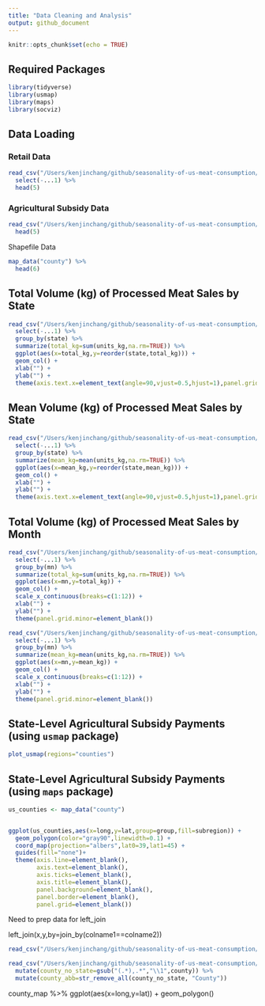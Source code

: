 ```yaml
---
title: "Data Cleaning and Analysis"
output: github_document
---
```


```r
knitr::opts_chunk$set(echo = TRUE)
```

## Required Packages

```r
library(tidyverse)
library(usmap)
library(maps)
library(socviz)
```

## Data Loading

### Retail Data

```r
read_csv("/Users/kenjinchang/github/seasonality-of-us-meat-consumption/data/st_proc_mn_wtfix_abb.csv.gz") %>%
  select(-...1) %>%
  head(5)
```

### Agricultural Subsidy Data

```r
read_csv("/Users/kenjinchang/github/seasonality-of-us-meat-consumption/data/county_data.csv") %>%
  head(5)
```

Shapefile Data

```r
map_data("county") %>%
  head(6)
```

## Total Volume (kg) of Processed Meat Sales by State

```r
read_csv("/Users/kenjinchang/github/seasonality-of-us-meat-consumption/data/st_proc_mn_wtfix_abb.csv.gz") %>%
  select(-...1) %>%
  group_by(state) %>%
  summarize(total_kg=sum(units_kg,na.rm=TRUE)) %>% 
  ggplot(aes(x=total_kg,y=reorder(state,total_kg))) + 
  geom_col() + 
  xlab("") + 
  ylab("") +
  theme(axis.text.x=element_text(angle=90,vjust=0.5,hjust=1),panel.grid.minor=element_blank())
```

## Mean Volume (kg) of Processed Meat Sales by State

```r
read_csv("/Users/kenjinchang/github/seasonality-of-us-meat-consumption/data/st_proc_mn_wtfix_abb.csv.gz") %>%
  select(-...1) %>%
  group_by(state) %>%
  summarize(mean_kg=mean(units_kg,na.rm=TRUE)) %>% 
  ggplot(aes(x=mean_kg,y=reorder(state,mean_kg))) + 
  geom_col() + 
  xlab("") + 
  ylab("") +
  theme(axis.text.x=element_text(angle=90,vjust=0.5,hjust=1),panel.grid.minor=element_blank())
```

## Total Volume (kg) of Processed Meat Sales by Month

```r
read_csv("/Users/kenjinchang/github/seasonality-of-us-meat-consumption/data/st_proc_mn_wtfix_abb.csv.gz") %>%
  select(-...1) %>%
  group_by(mn) %>%
  summarize(total_kg=sum(units_kg,na.rm=TRUE)) %>% 
  ggplot(aes(x=mn,y=total_kg)) + 
  geom_col() + 
  scale_x_continuous(breaks=c(1:12)) +
  xlab("") + 
  ylab("") +
  theme(panel.grid.minor=element_blank())
```

```r
read_csv("/Users/kenjinchang/github/seasonality-of-us-meat-consumption/data/st_proc_mn_wtfix_abb.csv.gz") %>%
  select(-...1) %>%
  group_by(mn) %>%
  summarize(mean_kg=mean(units_kg,na.rm=TRUE)) %>% 
  ggplot(aes(x=mn,y=mean_kg)) + 
  geom_col() + 
  scale_x_continuous(breaks=c(1:12)) +
  xlab("") + 
  ylab("") +
  theme(panel.grid.minor=element_blank())
```

## State-Level Agricultural Subsidy Payments (using `usmap` package)

```r
plot_usmap(regions="counties")
```
## State-Level Agricultural Subsidy Payments (using `maps` package)

```r
us_counties <- map_data("county")
```

```r

```


```r
ggplot(us_counties,aes(x=long,y=lat,group=group,fill=subregion)) + 
  geom_polygon(color="gray90",linewidth=0.1) +
  coord_map(projection="albers",lat0=39,lat1=45) +
  guides(fill="none")+
  theme(axis.line=element_blank(),
        axis.text=element_blank(),
        axis.ticks=element_blank(),
        axis.title=element_blank(),
        panel.background=element_blank(),
        panel.border=element_blank(),
        panel.grid=element_blank())
```
Need to prep data for left_join

left_join(x,y,by=join_by(colname1==colname2))

```r
read_csv("/Users/kenjinchang/github/seasonality-of-us-meat-consumption/data/county_data.csv") 
```


```r
read_csv("/Users/kenjinchang/github/seasonality-of-us-meat-consumption/data/county_data.csv") %>%
  mutate(county_no_state=gsub("(.*),.*","\\1",county)) %>%
  mutate(county_abb=str_remove_all(county_no_state, "County"))
```


  
county_map %>% 
  ggplot(aes(x=long,y=lat)) + 
  geom_polygon()
